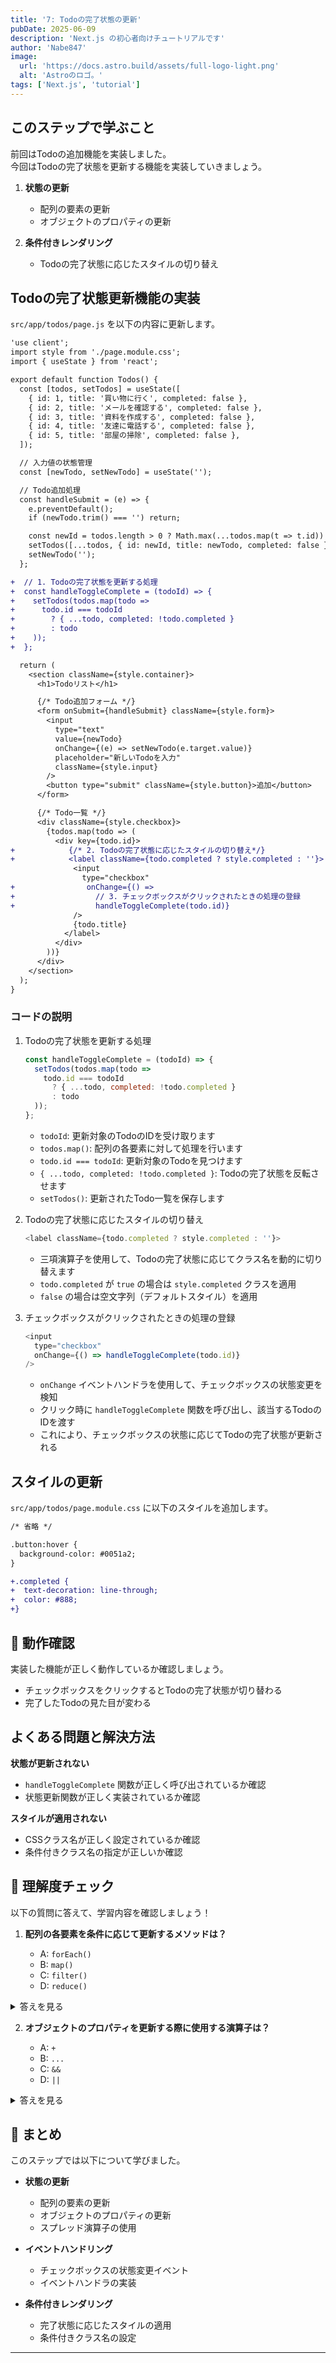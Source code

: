 ```yaml
---
title: '7: Todoの完了状態の更新'
pubDate: 2025-06-09
description: 'Next.js の初心者向けチュートリアルです'
author: 'Nabe847'
image:
  url: 'https://docs.astro.build/assets/full-logo-light.png'
  alt: 'Astroのロゴ。'
tags: ['Next.js', 'tutorial']
---
```


## このステップで学ぶこと

前回はTodoの追加機能を実装しました。  
今回はTodoの完了状態を更新する機能を実装していきましょう。

1. **状態の更新**
   - 配列の要素の更新
   - オブジェクトのプロパティの更新

2. **条件付きレンダリング**
   - Todoの完了状態に応じたスタイルの切り替え

## Todoの完了状態更新機能の実装

`src/app/todos/page.js` を以下の内容に更新します。

```diff lang=jsx
'use client';
import style from './page.module.css';
import { useState } from 'react';

export default function Todos() {
  const [todos, setTodos] = useState([
    { id: 1, title: '買い物に行く', completed: false },
    { id: 2, title: 'メールを確認する', completed: false },
    { id: 3, title: '資料を作成する', completed: false },
    { id: 4, title: '友達に電話する', completed: false },
    { id: 5, title: '部屋の掃除', completed: false },
  ]);

  // 入力値の状態管理
  const [newTodo, setNewTodo] = useState('');

  // Todo追加処理
  const handleSubmit = (e) => {
    e.preventDefault();
    if (newTodo.trim() === '') return;

    const newId = todos.length > 0 ? Math.max(...todos.map(t => t.id)) + 1 : 1;
    setTodos([...todos, { id: newId, title: newTodo, completed: false }]);
    setNewTodo('');
  };

+  // 1. Todoの完了状態を更新する処理
+  const handleToggleComplete = (todoId) => {
+    setTodos(todos.map(todo =>
+      todo.id === todoId
+        ? { ...todo, completed: !todo.completed }
+        : todo
+    ));
+  };

  return (
    <section className={style.container}>
      <h1>Todoリスト</h1>

      {/* Todo追加フォーム */}
      <form onSubmit={handleSubmit} className={style.form}>
        <input
          type="text"
          value={newTodo}
          onChange={(e) => setNewTodo(e.target.value)}
          placeholder="新しいTodoを入力"
          className={style.input}
        />
        <button type="submit" className={style.button}>追加</button>
      </form>

      {/* Todo一覧 */}
      <div className={style.checkbox}>
        {todos.map(todo => (
          <div key={todo.id}>
+            {/* 2. Todoの完了状態に応じたスタイルの切り替え*/}
+            <label className={todo.completed ? style.completed : ''}>
              <input
                type="checkbox"
+                onChange={() =>
+                  // 3. チェックボックスがクリックされたときの処理の登録
+                  handleToggleComplete(todo.id)}
              />
              {todo.title}
            </label>
          </div>
        ))}
      </div>
    </section>
  );
}
```

### コードの説明

1. Todoの完了状態を更新する処理
   ```javascript
   const handleToggleComplete = (todoId) => {
     setTodos(todos.map(todo =>
       todo.id === todoId
         ? { ...todo, completed: !todo.completed }
         : todo
     ));
   };
   ```
   - `todoId`: 更新対象のTodoのIDを受け取ります
   - `todos.map()`: 配列の各要素に対して処理を行います
   - `todo.id === todoId`: 更新対象のTodoを見つけます
   - `{ ...todo, completed: !todo.completed }`: Todoの完了状態を反転させます
   - `setTodos()`: 更新されたTodo一覧を保存します

2. Todoの完了状態に応じたスタイルの切り替え
   ```javascript
   <label className={todo.completed ? style.completed : ''}>
   ```
   - 三項演算子を使用して、Todoの完了状態に応じてクラス名を動的に切り替えます
   - `todo.completed` が `true` の場合は `style.completed` クラスを適用
   - `false` の場合は空文字列（デフォルトスタイル）を適用

3. チェックボックスがクリックされたときの処理の登録
   ```javascript
   <input
     type="checkbox"
     onChange={() => handleToggleComplete(todo.id)}
   />
   ```
   - `onChange` イベントハンドラを使用して、チェックボックスの状態変更を検知
   - クリック時に `handleToggleComplete` 関数を呼び出し、該当するTodoのIDを渡す
   - これにより、チェックボックスの状態に応じてTodoの完了状態が更新される

## スタイルの更新

`src/app/todos/page.module.css` に以下のスタイルを追加します。

```diff lang=css
/* 省略 */

.button:hover {
  background-color: #0051a2;
}

+.completed {
+  text-decoration: line-through;
+  color: #888;
+}

```

## 🚀 動作確認

実装した機能が正しく動作しているか確認しましょう。

- チェックボックスをクリックするとTodoの完了状態が切り替わる
- 完了したTodoの見た目が変わる

## よくある問題と解決方法

**状態が更新されない**
- `handleToggleComplete` 関数が正しく呼び出されているか確認
- 状態更新関数が正しく実装されているか確認

**スタイルが適用されない**
- CSSクラス名が正しく設定されているか確認
- 条件付きクラス名の指定が正しいか確認

## 🎯 理解度チェック

以下の質問に答えて、学習内容を確認しましょう！

1. **配列の各要素を条件に応じて更新するメソッドは？**

   - A: `forEach()`
   - B: `map()`
   - C: `filter()`
   - D: `reduce()`

<details>
<summary>答えを見る</summary>

   **答え: B: `map()`**
   - `map()` は配列の各要素に対して処理を行い、新しい配列を作成します
   - このステップでは、特定のTodoの完了状態を更新するために使用しています
</details>

2. **オブジェクトのプロパティを更新する際に使用する演算子は？**

   - A: `+`
   - B: `...`
   - C: `&&`
   - D: `||`

<details>
<summary>答えを見る</summary>

   **答え: B: `...`**
   - スプレッド演算子（`...`）は、オブジェクトのプロパティを展開して新しいオブジェクトを作成します
   - このステップでは、Todoオブジェクトのプロパティを更新するために使用しています
</details>

## 📝 まとめ

このステップでは以下について学びました。

- **状態の更新**
  - 配列の要素の更新
  - オブジェクトのプロパティの更新
  - スプレッド演算子の使用

- **イベントハンドリング**
  - チェックボックスの状態変更イベント
  - イベントハンドラの実装

- **条件付きレンダリング**
  - 完了状態に応じたスタイルの適用
  - 条件付きクラス名の設定

---
